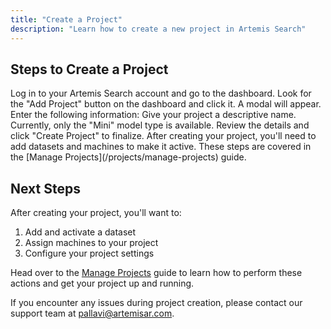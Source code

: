 ```yaml
---
title: "Create a Project"
description: "Learn how to create a new project in Artemis Search"
---
```



## Steps to Create a Project

<Steps>
  <Step title="Navigate to the Dashboard">
    Log in to your Artemis Search account and go to the dashboard.
  </Step>
  <Step title="Click 'Add Project'">
    Look for the "Add Project" button on the dashboard and click it.
  </Step>
  <Step title="Enter Project Details">
    A modal will appear. Enter the following information:
    <ParamField body="name" type="string" required>
      Give your project a descriptive name.
    </ParamField>
    <ParamField body="model_type" type="Mini" required>
      Currently, only the "Mini" model type is available.
    </ParamField>
  </Step>
  <Step title="Confirm Creation">
    Review the details and click "Create Project" to finalize.
  </Step>
</Steps>

<Note>
  After creating your project, you'll need to add datasets and machines to make it active. These steps are covered in the [Manage Projects](/projects/manage-projects) guide.
</Note>


## Next Steps

After creating your project, you'll want to:

1. Add and activate a dataset
2. Assign machines to your project
3. Configure your project settings

Head over to the [Manage Projects](/projects/manage-projects) guide to learn how to perform these actions and get your project up and running.

If you encounter any issues during project creation, please contact our support team at [pallavi@artemisar.com](mailto:pallavi@artemisar.com).